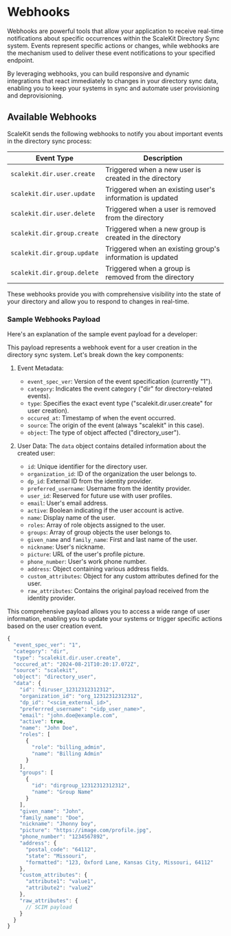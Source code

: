 # Webhooks

Webhooks are powerful tools that allow your application to receive real-time notifications about specific occurrences within the ScaleKit Directory Sync system. Events represent specific actions or changes, while webhooks are the mechanism used to deliver these event notifications to your specified endpoint.

By leveraging webhooks, you can build responsive and dynamic integrations that react immediately to changes in your directory sync data, enabling you to keep your systems in sync and automate user provisioning and deprovisioning.

## Available Webhooks

ScaleKit sends the following webhooks to notify you about important events in the directory sync process:

| Event Type | Description |
|------------|-------------|
| `scalekit.dir.user.create` | Triggered when a new user is created in the directory |
| `scalekit.dir.user.update` | Triggered when an existing user's information is updated |
| `scalekit.dir.user.delete` | Triggered when a user is removed from the directory |
| `scalekit.dir.group.create` | Triggered when a new group is created in the directory |
| `scalekit.dir.group.update` | Triggered when an existing group's information is updated |
| `scalekit.dir.group.delete` | Triggered when a group is removed from the directory |

These webhooks provide you with comprehensive visibility into the state of your directory and allow you to respond to changes in real-time.

### Sample Webhooks Payload

Here's an explanation of the sample event payload for a developer:

This payload represents a webhook event for a user creation in the directory sync system. Let's break down the key components:

1. Event Metadata:
   - `event_spec_ver`: Version of the event specification (currently "1").
   - `category`: Indicates the event category ("dir" for directory-related events).
   - `type`: Specifies the exact event type ("scalekit.dir.user.create" for user creation).
   - `occured_at`: Timestamp of when the event occurred.
   - `source`: The origin of the event (always "scalekit" in this case).
   - `object`: The type of object affected ("directory_user").

2. User Data:
   The `data` object contains detailed information about the created user:
   - `id`: Unique identifier for the directory user.
   - `organization_id`: ID of the organization the user belongs to.
   - `dp_id`: External ID from the identity provider.
   - `preferred_username`: Username from the identity provider.
   - `user_id`: Reserved for future use with user profiles.
   - `email`: User's email address.
   - `active`: Boolean indicating if the user account is active.
   - `name`: Display name of the user.
   - `roles`: Array of role objects assigned to the user.
   - `groups`: Array of group objects the user belongs to.
   - `given_name` and `family_name`: First and last name of the user.
   - `nickname`: User's nickname.
   - `picture`: URL of the user's profile picture.
   - `phone_number`: User's work phone number.
   - `address`: Object containing various address fields.
   - `custom_attributes`: Object for any custom attributes defined for the user.
   - `raw_attributes`: Contains the original payload received from the identity provider.

This comprehensive payload allows you to access a wide range of user information, enabling you to update your systems or trigger specific actions based on the user creation event.

```js
{
  "event_spec_ver": "1",
  "category": "dir",
  "type": "scalekit.dir.user.create",
  "occured_at": "2024-08-21T10:20:17.072Z",
  "source": "scalekit",
  "object": "directory_user",
  "data": {
    "id": "diruser_12312312312312",
    "organization_id": "org_12312312312312",
    "dp_id": "<scim_external_id>",
    "preferrred_username": "<idp_user_name>",
    "email": "john.doe@example.com",
    "active": true,
    "name": "John Doe",
    "roles": [
      {
        "role": "billing_admin",
        "name": "Billing Admin"
      }
    ],
    "groups": [
      {
        "id": "dirgroup_12312312312312",
        "name": "Group Name"
      }
    ],
    "given_name": "John",
    "family_name": "Doe",
    "nickname": "Jhonny boy",
    "picture": "https://image.com/profile.jpg",
    "phone_number": "1234567892",
    "address": {
      "postal_code": "64112",
      "state": "Missouri",
      "formatted": "123, Oxford Lane, Kansas City, Missouri, 64112"
    },
    "custom_attributes": {
      "attribute1": "value1",
      "attribute2": "value2"
    },
    "raw_attributes": {
      // SCIM payload
    }
  }
}
```
